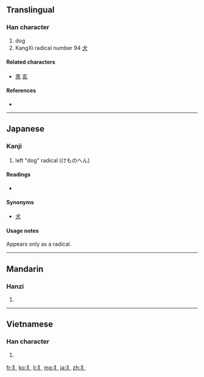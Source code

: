 {{also|豸}}
==Translingual==

===Han character===
{{Han char|rn=94|rad=犬|as=00|sn=3|four=|canj=大弓竹 (KNH), 大尸竹 (KSH)}}

# dog
# KangXi radical number 94 [[Index:Chinese radical/犬|犬]]

====Related characters====
* [[豕]] [[亥]] {{qualifier|same origin as side view of animal with ears and tail}}

====References====
* {{Han ref|kx=0705.271|dkj=20235|dj=1118.150|hdz=21331.011|uh=72AD|ud=29357}}

----

==Japanese==

===Kanji===
{{ja-kanji|grade=r|rs=犬00}}

# left "dog" radical (けものへん)

====Readings====
* {{ja-readings|on=[[けもの]] (kemono)|kun=[[けものへん]] (kemonohen)}}

====Synonyms====
* [[犬]]

====Usage notes====
Appears only as a radical.

----

==Mandarin==

===Hanzi===
{{cmn-hanzi|pin=[[quǎn]] ([[quan3]])|wg=}}

# {{defn|Mandarin|sort=犬00}}

----

==Vietnamese==

===Han character===
{{vi-hantu|[[khuyển]]|rs=犬00}}

# {{defn|Vietnamese|sort=犬00}}

[[fr:犭]]
[[ko:犭]]
[[li:犭]]
[[mg:犭]]
[[ja:犭]]
[[zh:犭]]
